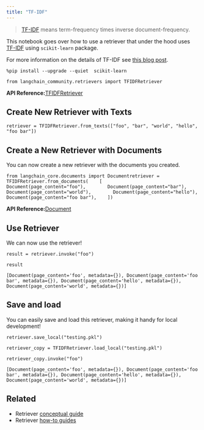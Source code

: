 ```yaml
---
title: "TF-IDF"
---
```


> [TF-IDF](https://scikit-learn.org/stable/modules/feature_extraction.html#tfidf-term-weighting) means term-frequency times inverse document-frequency.

This notebook goes over how to use a retriever that under the hood uses [TF-IDF](https://en.wikipedia.org/wiki/Tf%E2%80%93idf) using `scikit-learn` package.

For more information on the details of TF-IDF see [this blog post](https://medium.com/data-science-bootcamp/tf-idf-basics-of-information-retrieval-48de122b2a4c).

```
%pip install --upgrade --quiet  scikit-learn
```

```
from langchain_community.retrievers import TFIDFRetriever
```

**API Reference:**[TFIDFRetriever](https://python.langchain.com/api_reference/community/retrievers/langchain_community.retrievers.tfidf.TFIDFRetriever.html)

## Create New Retriever with Texts

```
retriever = TFIDFRetriever.from_texts(["foo", "bar", "world", "hello", "foo bar"])
```

## Create a New Retriever with Documents

You can now create a new retriever with the documents you created.

```
from langchain_core.documents import Documentretriever = TFIDFRetriever.from_documents(    [        Document(page_content="foo"),        Document(page_content="bar"),        Document(page_content="world"),        Document(page_content="hello"),        Document(page_content="foo bar"),    ])
```

**API Reference:**[Document](https://python.langchain.com/api_reference/core/documents/langchain_core.documents.base.Document.html)

## Use Retriever

We can now use the retriever!

```
result = retriever.invoke("foo")
```

```
result
```

```
[Document(page_content='foo', metadata={}), Document(page_content='foo bar', metadata={}), Document(page_content='hello', metadata={}), Document(page_content='world', metadata={})]
```

## Save and load

You can easily save and load this retriever, making it handy for local development!

```
retriever.save_local("testing.pkl")
```

```
retriever_copy = TFIDFRetriever.load_local("testing.pkl")
```

```
retriever_copy.invoke("foo")
```

```
[Document(page_content='foo', metadata={}), Document(page_content='foo bar', metadata={}), Document(page_content='hello', metadata={}), Document(page_content='world', metadata={})]
```

## Related

* Retriever [conceptual guide](/src/oss/concepts/retrievers)
* Retriever [how-to guides](/src/oss/how_to/#retrievers)
